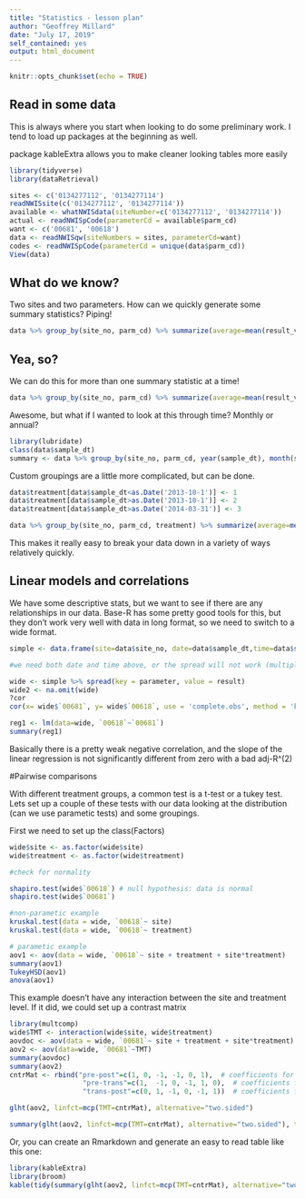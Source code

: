 ```yaml
---
title: "Statistics - lesson plan"
author: "Geoffrey Millard"
date: "July 17, 2019"
self_contained: yes
output: html_document
---
```


```r
knitr::opts_chunk$set(echo = TRUE)
```

## Read in some data
This is always where you start when looking to do some preliminary work. I tend to load up packages at the beginning as well.

package kableExtra allows you to make cleaner looking tables more easily

```r
library(tidyverse)
library(dataRetrieval)

sites <- c('0134277112', '0134277114')
readNWISsite(c('0134277112', '0134277114'))
available <- whatNWISdata(siteNumber=c('0134277112', '0134277114'))
actual <- readNWISpCode(parameterCd = available$parm_cd)
want <- c('00681', '00618')
data <- readNWISqw(siteNumbers = sites, parameterCd=want)
codes <- readNWISpCode(parameterCd = unique(data$parm_cd))
View(data)
```

## What do we know?

Two sites and two parameters.  How can we quickly generate some summary statistics?
Piping!

```r
data %>% group_by(site_no, parm_cd) %>% summarize(average=mean(result_va))
```

## Yea, so?

We can do this for more than one summary statistic at a time!

```r
data %>% group_by(site_no, parm_cd) %>% summarize(average=mean(result_va), max=max(result_va, na.rm=T), min=min(result_va, na.rm=T), stdv=sd(result_va, na.rm=T))
```

Awesome, but what if I wanted to look at this through time?  Monthly or annual?

```r
library(lubridate)
class(data$sample_dt)
summary <- data %>% group_by(site_no, parm_cd, year(sample_dt), month(sample_dt)) %>% summarize(average=mean(result_va), max=max(result_va, na.rm=T), min=min(result_va, na.rm=T), stdv=sd(result_va, na.rm=T))
```

Custom groupings are a little more complicated, but can be done.

```r
data$treatment[data$sample_dt<as.Date('2013-10-1')] <- 1
data$treatment[data$sample_dt>as.Date('2013-10-1')] <- 2
data$treatment[data$sample_dt>as.Date('2014-03-31')] <- 3

data %>% group_by(site_no, parm_cd, treatment) %>% summarize(average=mean(result_va), max=max(result_va, na.rm=T), min=min(result_va, na.rm=T), stdv=sd(result_va, na.rm=T))
```

This makes it really easy to break your data down in a variety of ways relatively quickly.  

## Linear models and correlations

We have some descriptive stats, but we want to see if there are any relationships in our data.  Base-R has some pretty good tools for this, but they don't work very well with data in long format, so we need to switch to a wide format.

```r
simple <- data.frame(site=data$site_no, date=data$sample_dt,time=data$sample_tm, parameter=data$parm_cd, result=data$result_va, treatment=data$treatment)

#we need both date and time above, or the spread will not work (multiple samples were collected on the same day after all)

wide <- simple %>% spread(key = parameter, value = result)
wide2 <- na.omit(wide)
?cor
cor(x= wide$`00681`, y= wide$`00618`, use = 'complete.obs', method = 'kendall')

reg1 <- lm(data=wide, `00618`~`00681`)
summary(reg1)
```

Basically there is a pretty weak negative correlation, and the slope of the linear regression is not significantly different from zero with a bad adj-R^(2)

#Pairwise comparisons

With different treatment groups, a common test is a t-test or a tukey test.  Lets set up a couple of these tests with our data looking at the distribution (can we use parametic tests) and some groupings.

First we need to set up the class(Factors)

```r
wide$site <- as.factor(wide$site)
wide$treatment <- as.factor(wide$treatment)

#check for normality

shapiro.test(wide$`00618`) # null hypothesis: data is normal
shapiro.test(wide$`00681`)

#non-parametic example
kruskal.test(data = wide, `00618`~ site)
kruskal.test(data = wide, `00618`~ treatment)

# parametic example
aov1 <- aov(data = wide, `00618`~ site + treatment + site*treatment)
summary(aov1)
TukeyHSD(aov1)
anova(aov1)
```

This example doesn't have any interaction between the site and treatment level. If it did, we could set up a contrast matrix

```r
library(multcomp)
wide$TMT <- interaction(wide$site, wide$treatment)
aovdoc <- aov(data = wide, `00681`~ site + treatment + site*treatment)
aov2 <- aov(data=wide, `00681`~TMT)
summary(aovdoc)
summary(aov2)
cntrMat <- rbind("pre-post"=c(1, 0, -1, -1, 0, 1),  # coefficients for testing a within b1
                  "pre-trans"=c(1,  -1, 0, -1, 1, 0),  # coefficients for testing a within b2
                  "trans-post"=c(0, 1, -1, 0, -1, 1))  # coefficients for interaction

glht(aov2, linfct=mcp(TMT=cntrMat), alternative="two.sided")

summary(glht(aov2, linfct=mcp(TMT=cntrMat), alternative="two.sided"), test=adjusted("none"))
```

Or, you can create an Rmarkdown and generate an easy to read table like this one:


```r
library(kableExtra)
library(broom)
kable(tidy(summary(glht(aov2, linfct=mcp(TMT=cntrMat), alternative="two.sided"), test=adjusted("none"))), digits = 3) %>% kable_styling(bootstrap_options = c("striped", "hover", 'responsive'), full_width = F)
```

